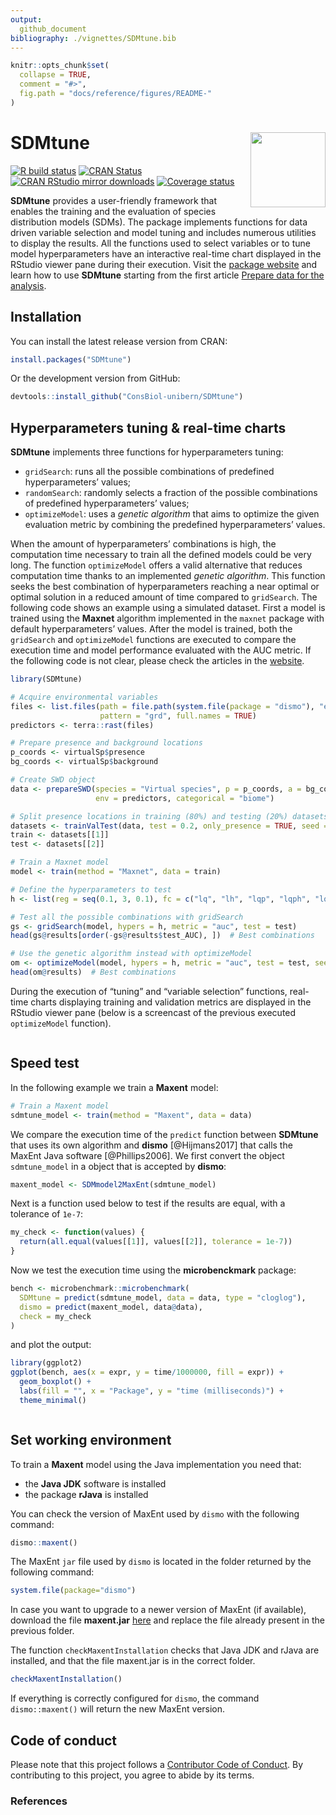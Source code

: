 ```yaml
---
output:
  github_document
bibliography: ./vignettes/SDMtune.bib
---
```


<!-- README.md is generated from README.Rmd. Please edit that file -->

```r
knitr::opts_chunk$set(
  collapse = TRUE,
  comment = "#>",
  fig.path = "docs/reference/figures/README-"
)
```

# SDMtune <img src="man/figures/logo.png" align="right" alt="" width="120" />
<!-- badges: start -->
[![R build status](https://github.com/ConsBiol-unibern/SDMtune/workflows/R-CMD-check/badge.svg)](https://github.com/ConsBiol-unibern/SDMtune/actions)
[![CRAN Status](https://www.r-pkg.org/badges/version-last-release/SDMtune)](https://cran.r-project.org/package=SDMtune)
[![CRAN RStudio mirror downloads](https://cranlogs.r-pkg.org/badges/grand-total/SDMtune)](https://www.r-pkg.org/pkg/SDMtune)
[![Coverage status](https://codecov.io/gh/ConsBiol-unibern/SDMtune/branch/master/graph/badge.svg)](https://codecov.io/github/ConsBiol-unibern/SDMtune?branch=master)
<!-- badges: end -->

**SDMtune** provides a user-friendly framework that enables the training and the evaluation of species distribution models (SDMs). The package implements functions for data driven variable selection and model tuning and includes numerous utilities to display the results. All the functions used to select variables or to tune model hyperparameters have an interactive real-time chart displayed in the RStudio viewer pane during their execution.
Visit the [package website](https://consbiol-unibern.github.io/SDMtune/) and learn how to use **SDMtune** starting from the first article [Prepare data for the analysis](https://consbiol-unibern.github.io/SDMtune/articles/prepare-data.html).

## Installation

You can install the latest release version from CRAN:

```r
install.packages("SDMtune")
```

Or the development version from GitHub:

```r
devtools::install_github("ConsBiol-unibern/SDMtune")
```

## Hyperparameters tuning & real-time charts

**SDMtune** implements three functions for hyperparameters tuning:

* `gridSearch`: runs all the possible combinations of predefined hyperparameters' values;
* `randomSearch`: randomly selects a fraction of the possible combinations of predefined hyperparameters' values;
* `optimizeModel`: uses a *genetic algorithm* that aims to optimize the given evaluation metric by combining the predefined hyperparameters' values.

When the amount of hyperparameters' combinations is high, the computation time necessary to train all the defined models could be very long. The function `optimizeModel` offers a valid alternative that reduces computation time thanks to an implemented *genetic algorithm*. This function seeks the best combination of hyperparameters reaching a near optimal or optimal solution in a reduced amount of time compared to `gridSearch`. The following code shows an example using a simulated dataset. First a model is trained using the **Maxnet** algorithm implemented in the `maxnet` package with default hyperparameters' values. After the model is trained, both the `gridSearch` and `optimizeModel` functions are executed to compare the execution time and model performance evaluated with the AUC metric. If the following code is not clear, please check the articles in the [website](https://consbiol-unibern.github.io/SDMtune/).

```r
library(SDMtune)

# Acquire environmental variables
files <- list.files(path = file.path(system.file(package = "dismo"), "ex"),
                    pattern = "grd", full.names = TRUE)
predictors <- terra::rast(files)

# Prepare presence and background locations
p_coords <- virtualSp$presence
bg_coords <- virtualSp$background

# Create SWD object
data <- prepareSWD(species = "Virtual species", p = p_coords, a = bg_coords,
                   env = predictors, categorical = "biome")

# Split presence locations in training (80%) and testing (20%) datasets
datasets <- trainValTest(data, test = 0.2, only_presence = TRUE, seed = 25)
train <- datasets[[1]]
test <- datasets[[2]]

# Train a Maxnet model
model <- train(method = "Maxnet", data = train)

# Define the hyperparameters to test
h <- list(reg = seq(0.1, 3, 0.1), fc = c("lq", "lh", "lqp", "lqph", "lqpht"))

# Test all the possible combinations with gridSearch
gs <- gridSearch(model, hypers = h, metric = "auc", test = test)
head(gs@results[order(-gs@results$test_AUC), ])  # Best combinations

# Use the genetic algorithm instead with optimizeModel
om <- optimizeModel(model, hypers = h, metric = "auc", test = test, seed = 4)
head(om@results)  # Best combinations
```

During the execution of "tuning" and "variable selection" functions, real-time charts displaying training and validation metrics are displayed in the RStudio viewer pane (below is a screencast of the previous executed `optimizeModel` function).

<div style="text-align: center"><img src="man/figures/realtime-chart.gif" alt="" /></div>

## Speed test

In the following example we train a **Maxent** model:
<!-- The next code is not evaluated because MaxEnt jar file is not bundled in the package and Github will not execute it! --> 
<!-- the plot is saved as an image in the man/figures folder --> 
```r
# Train a Maxent model
sdmtune_model <- train(method = "Maxent", data = data)
```

We compare the execution time of the `predict` function between **SDMtune** that uses its own algorithm and **dismo** [@Hijmans2017] that calls the MaxEnt Java software [@Phillips2006]. We first convert the object `sdmtune_model` in a object that is accepted by **dismo**:
```r
maxent_model <- SDMmodel2MaxEnt(sdmtune_model)
```

Next is a function used below to test if the results are equal, with a tolerance of `1e-7`:
```r
my_check <- function(values) {
  return(all.equal(values[[1]], values[[2]], tolerance = 1e-7))
}
```

Now we test the execution time using the **microbenckmark** package:
```r
bench <- microbenchmark::microbenchmark(
  SDMtune = predict(sdmtune_model, data = data, type = "cloglog"),
  dismo = predict(maxent_model, data@data),
  check = my_check
)
```

and plot the output:
```r
library(ggplot2)
ggplot(bench, aes(x = expr, y = time/1000000, fill = expr)) +
  geom_boxplot() +
  labs(fill = "", x = "Package", y = "time (milliseconds)") +
  theme_minimal()
```
<div style="text-align: center"><img src="man/figures/bench.png" alt="" /></div>

## Set working environment

To train a **Maxent** model using the Java implementation you need that:

* the **Java JDK** software is installed
* the package **rJava** is installed

You can check the version of MaxEnt used by `dismo` with the following command:

```r
dismo::maxent()
```

The MaxEnt `jar` file used by `dismo` is located in the folder returned by the following command:

```r
system.file(package="dismo")
```

In case you want to upgrade to a newer version of MaxEnt (if available), download the file **maxent.jar** [here](https://biodiversityinformatics.amnh.org/open_source/maxent/) and replace the file already present in the previous folder.

The function `checkMaxentInstallation` checks that Java JDK and rJava are installed, and that the file maxent.jar is in the correct folder.

```r
checkMaxentInstallation()
```

If everything is correctly configured for `dismo`, the command `dismo::maxent()` will return the new MaxEnt version.

## Code of conduct

Please note that this project follows a [Contributor Code of Conduct](https://consbiol-unibern.github.io/SDMtune/CODE_OF_CONDUCT.html). By contributing to this project, you agree to abide by its terms.

### References

